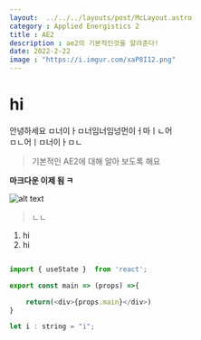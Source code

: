 ```yaml
---
layout:  ../../../layouts/post/McLayout.astro
category : Applied Energistics 2
title : AE2
description : ae2의 기본적인것을 알려준다!
date: 2022-2-22
image : "https://i.imgur.com/xaP8I12.png"
---
```


# hi
안녕하세요 ㅁ너이ㅏㅁ너임너임넝먼이ㅓ마ㅣㄴ어<br/>
ㅁㄴ어ㅣㅁ너이ㅏㅁㄴ
> 기본적인 AE2에 대해 알아 보도록 해요

**마크다운 이제 됨 ㅋ**


![alt text](https://i.imgur.com/xaP8I12.png "Title")
> ㄴㄴ

1. hi
2. hi


```js

import { useState }  from 'react';

export const main => (props) =>{

    return(<div>{props.main}</div>)
}

let i : string = "i";

```